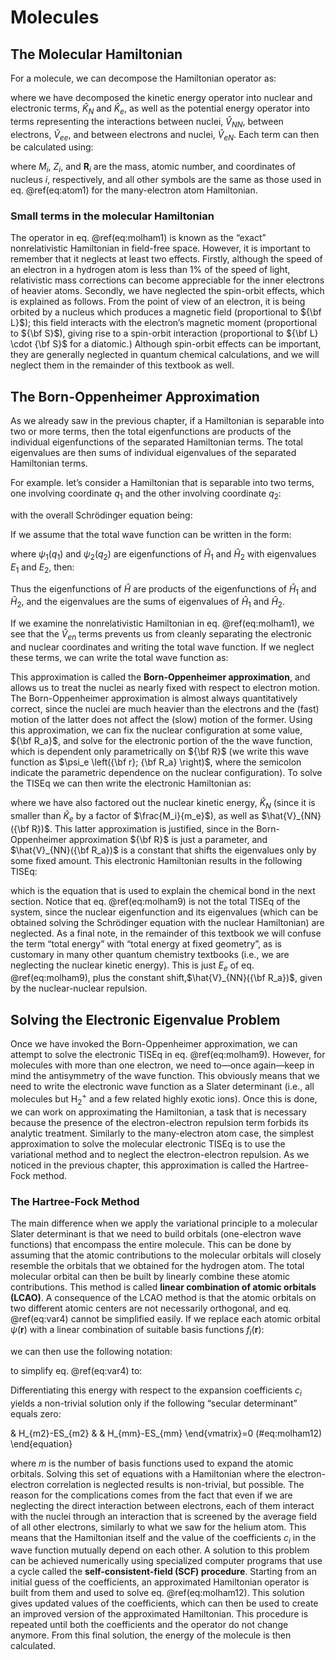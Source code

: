 # Molecules {#Molecules}

## The Molecular Hamiltonian

For a molecule, we can decompose the Hamiltonian operator as:

\begin{equation}
\hat{H} = \hat{K}_N +\hat{K}_{e} + \hat{V}_{NN} + \hat{V}_{eN} + \hat{K}_{ee}
(\#eq:molham1)
\end{equation}

where we have decomposed the kinetic energy operator into nuclear and electronic terms, $\hat{K}_N$ and $\hat{K}_e$, as well as the potential energy operator into terms representing the interactions between nuclei, $\hat{V}_{NN}$, between electrons, $\hat{V}_{ee}$, and between electrons and nuclei, $\hat{V}_{eN}$. Each term can then be calculated using:

\begin{equation}
\begin{aligned}
\hat{K}_{N} &=-\sum_{i}^{\text{nuclei}}{\frac  {\hbar ^{2}}{2M_{i}}}\nabla_{{{\mathbf  {R}}_{i}}}^{2} \\
\hat  {K}_{e} &=-\sum_{i}^{\text{electrons}}{\frac  {\hbar ^{2}}{2m_{e}}}\nabla _{{{\mathbf{r}}_{i}}}^{2} \\
\hat{V}_{{NN}} &= \sum _{i}\sum _{{j>i}}{\frac  {Z_{i}Z_{j}e^{2}}{4\pi \varepsilon _{0}\left|{\mathbf  {R}}_{i}-{\mathbf  {R}}_{j}\right|}} \\
\hat  {V}_{{eN}} &=-\sum _{i}\sum _{j}{\frac  {Z_{i}e^{2}}{4\pi \varepsilon_{0}\left|{\mathbf  {R}}_{i}-{\mathbf  {r}}_{j}\right|}} \\
\hat{V}_{{ee}} &= \sum _{i}\sum _{{i<j}}{\frac  {e^{2}}{4\pi \varepsilon _{0}\left|{\mathbf  {r}}_{i}-{\mathbf  {r}}_{j}\right|}},
\end{aligned}
(\#eq:molham2)
\end{equation}

where $M_i$, $Z_i$, and $\mathbf{R}_i$ are the mass, atomic number, and coordinates of nucleus $i$, respectively, and all other symbols are the same as those used in eq. \@ref(eq:atom1) for the many-electron atom Hamiltonian.

### Small terms in the molecular Hamiltonian
The operator in eq. \@ref(eq:molham1) is known as the "exact" nonrelativistic Hamiltonian in field-free space. However, it is important to remember that it neglects at least two effects. Firstly, although the speed of an electron in a hydrogen atom is less than 1% of the speed of light, relativistic mass corrections can become appreciable for the inner electrons of heavier atoms. Secondly, we have neglected the spin-orbit effects, which is explained as follows. From the point of view of an electron, it is being orbited by a nucleus which produces a magnetic field (proportional to ${\bf L}$); this field interacts with the electron's magnetic moment (proportional to ${\bf S}$), giving rise to a spin-orbit interaction (proportional to  ${\bf L} \cdot {\bf S}$ for a diatomic.) Although spin-orbit effects can be important, they are generally neglected in quantum chemical calculations, and we will neglect them in the remainder of this textbook as well.

## The Born-Oppenheimer Approximation

As we already saw in the previous chapter, if a Hamiltonian is separable into two or more terms, then the total eigenfunctions are products of the individual eigenfunctions of the separated Hamiltonian terms. The total eigenvalues are then sums of individual eigenvalues of the separated Hamiltonian terms.

For example. let's consider a Hamiltonian that is separable into two terms, one involving coordinate $q_1$ and the other involving coordinate $q_2$:

\begin{equation}
\hat{H} = \hat{H}_1(q_1) + \hat{H}_2(q_2)
(\#eq:molham3)
\end{equation}

with the overall Schrödinger equation being:

\begin{equation}
\hat{H} \psi(q_1, q_2) = E \psi(q_1, q_2).
(\#eq:molham4)
\end{equation}

If we assume that the total wave function can be written in the form:

\begin{equation}
\psi(q_1, q_2) = \psi_1(q_1) \psi_2(q_2),
(\#eq:molham5)
\end{equation}

where $\psi_1(q_1)$ and $\psi_2(q_2)$ are eigenfunctions of $\hat{H}_1$ and $\hat{H}_2$ with eigenvalues $E_1$ and $E_2$, then:

\begin{equation}
\begin{aligned}
\displaystyle \hat{H} \psi(q_1, q_2) &= ( \hat{H}_1 + \hat{H}_2 ) \psi_1(q_1) \psi_2(q_2) \\
 	&= \hat{H}_1 \psi_1(q_1) \psi_2(q_2) + \hat{H}_2 \psi_1(q_1) \psi_2(q_2) \\
 	&= E_1 \psi_1(q_1) \psi_2(q_2) + E_2 \psi_1(q_1) \psi_2(q_2) \\
 	&= (E_1 + E_2) \psi_1(q_1) \psi_2(q_2) \\
 	&= E \psi(q_1, q_2)
\end{aligned}
(\#eq:molham6)
\end{equation}

Thus the eigenfunctions of $\hat{H}$ are products of the eigenfunctions of $\hat{H}_1$ and $\hat{H}_2$, and the eigenvalues are the sums of eigenvalues of $\hat{H}_1$ and $\hat{H}_2$.

If we examine the nonrelativistic Hamiltonian in eq. \@ref(eq:molham1), we see that the $\hat{V}_{en}$ terms prevents us from cleanly separating the electronic and nuclear coordinates and writing the total wave function. If we neglect these terms, we can write the total wave function as:

\begin{equation}
\psi({\bf r}, {\bf R}) = \psi_e({\bf r}) \psi_N({\bf R}),
(\#eq:molham7)
\end{equation}

This approximation is called the **Born-Oppenheimer approximation**, and allows us to treat the nuclei as nearly fixed with respect to electron motion. The Born-Oppenheimer approximation is almost always quantitatively correct, since the nuclei are much heavier than the electrons and the (fast) motion of the latter does not affect the (slow) motion of the former. Using this approximation, we can fix the nuclear configuration at some value, ${\bf R_a}$, and solve for the electronic portion of the the wave function, which is dependent only parametrically on ${\bf R}$ (we write this wave function as $\psi_e \left({\bf r}; {\bf R_a} \right)$, where the semicolon indicate the parametric dependence on the nuclear configuration).  To solve the TISEq we can then write the electronic Hamiltonian as:

\begin{equation}
\hat{H}_{\text{e}} = \hat{K}_e({\bf r}) +
\hat{V}_{eN}\left({\bf r}; {\bf R_a} \right) +
\hat{V}_{ee}({\bf r})
(\#eq:molham8)
\end{equation}

where we have also factored out the nuclear kinetic energy, $\hat{K}_N$ (since it is smaller than $\hat{K}_e$ by a factor of $\frac{M_i}{m_e}$), as well as $\hat{V}_{NN}({\bf R})$. This latter approximation is justified, since in the Born-Oppenheimer approximation ${\bf R}$ is just a parameter, and $\hat{V}_{NN}({\bf R_a})$ is a constant that shifts the eigenvalues only by some fixed amount. This electronic Hamiltonian results in the following TISEq:

\begin{equation}
\hat{H}_{e} \psi_e \left({\bf r}; {\bf R_a} \right) = E_{e} \psi_e \left({\bf r}; {\bf R_a} \right),
(\#eq:molham9)
\end{equation}

which is the equation that is used to explain the chemical bond in the next section. Notice that eq. \@ref(eq:molham9) is not the total TISEq of the system, since the nuclear eigenfunction and its eigenvalues (which can be obtained solving the Schrödinger equation with the nuclear Hamiltonian) are neglected.
As a final note, in the remainder of this textbook we will confuse the term "total energy" with "total energy at fixed geometry", as is customary in many other quantum chemistry textbooks (i.e., we are neglecting the nuclear kinetic energy). This is just $E_{e}$ of eq. \@ref(eq:molham9), plus the constant shift,$\hat{V}_{NN}({\bf R_a})$, given by the nuclear-nuclear repulsion.

## Solving the Electronic Eigenvalue Problem

Once we have invoked the Born-Oppenheimer approximation, we can attempt to solve the electronic TISEq in eq. \@ref(eq:molham9). However, for molecules with more than one electron, we need to—once again—keep in mind the antisymmetry of the wave function. This obviously means that we need to write the electronic wave function as a Slater determinant (i.e., all molecules but $\mathrm{H}_2^+$ and a few related highly exotic ions). Once this is done, we can work on approximating the Hamiltonian, a task that is necessary because the presence of the  electron-electron repulsion term forbids its analytic treatment. Similarly to the many-electron atom case, the simplest approximation to solve the molecular electronic TISEq is to use the variational method and to neglect the electron-electron repulsion. As we noticed in the previous chapter, this approximation is called the Hartree-Fock method.

### The Hartree-Fock Method
The main difference when we apply the variational principle to a molecular Slater determinant is that we need to build orbitals (one-electron wave functions) that encompass the entire molecule. This can be done by assuming that the atomic contributions to the molecular orbitals will closely resemble the orbitals that we obtained for the hydrogen atom. The total molecular orbital can then be built by linearly combine these atomic contributions. This method is called  **linear combination of atomic orbitals (LCAO)**. A consequence of the LCAO method is that the atomic orbitals on two different atomic centers are not necessarily orthogonal, and eq. \@ref(eq:var4) cannot be simplified easily. If we replace each atomic orbital $\psi(\mathbf{r})$ with a linear combination of suitable basis functions $f_i(\mathbf{r})$:

\begin{equation}
\psi(\mathbf{r}) = \sum_i^m c_{i} f_i(\mathbf{r}),
(\#eq:molham10)
\end{equation}

we can then use the following notation:

\begin{equation}
\displaystyle H_{ij} = \int \phi_i^* {\hat H} \phi_j d\mathbf{\tau}\;, \qquad \displaystyle S_{ij} = \int \phi_i^* \phi_jd\mathbf{\tau},
(\#eq:molham11)
\end{equation}

to simplify eq. \@ref(eq:var4) to:

\begin{equation}
E[\Phi] = \frac{\sum_{ij} c_i^* c_j H_{ij}}{\sum_{ij} c_i^* c_j S_{ij}}.
(\#eq:molham11b)
\end{equation}

Differentiating this energy with respect to the expansion coefficients $c_i$ yields a non-trivial solution only if the following "secular determinant" equals zero: 

\begin{equation}
\begin{vmatrix}
H_{11}-ES_{11}   & H_{12}-ES_{12}   & \cdots & H_{1m}-ES_{1m}\\\
H_{21}-ES_{21}   & H_{22}-ES_{22}   & \cdots & H_{2m}-ES_{2m}\\\
\vdots           &   \vdots         & \ddots & \vdots\\\
H_{m1}-ES_{m1}   & H_{m2}-ES_{m2}   & \cdots & H_{mm}-ES_{mm}
\end{vmatrix}=0
(\#eq:molham12)
\end{equation}

where $m$ is the number of basis functions used to expand the atomic orbitals. Solving this set of equations with a Hamiltonian where the electron-electron correlation is neglected results is non-trivial, but possible. The reason for the complications comes from the fact that even if we are neglecting the direct interaction between electrons, each of them interact with the nuclei through an interaction that is screened by the average field of all other electrons, similarly to what we saw for the helium atom. This means that the Hamiltonian itself and the value of the coefficients $c_i$ in the wave function mutually depend on each other. A solution to this problem can be achieved numerically using specialized computer programs that use a cycle called the **self-consistent-field (SCF) procedure**. Starting from an initial guess of the coefficients, an approximated Hamiltonian operator is built from them and used to solve eq. \@ref(eq:molham12). This solution gives updated values of the coefficients, which can then be used to create an improved version of the approximated Hamiltonian. This procedure is repeated until both the coefficients and the operator do not change anymore. From this final solution, the energy of the molecule is then calculated.
